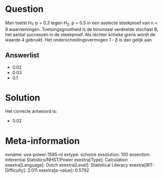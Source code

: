 Question
========

Men toetst H~1~: p = 0.3 tegen H~2~: p = 0.5 in een aselecte steekproef
van n = 9 waarnemingen. Toetsingsgrootheid is de binomiaal verdeelde
stochast B, het aantal successen in de steekproef. Als rechter kritieke
grens wordt de waarde 4 gebruikt. Het onderscheidingsvermogen 1 - β is
dan gelijk aan

Answerlist
----------

* 0.02
* 0.03
* 0.1

Solution
========

Het correcte antwoord is: 

* 0.02

Meta-information
================
exname: uva-power-1585-nl
extype: schoice
exsolution: 100
exsection: Inferential Statistics/NHST/Power
exextra[Type]: Calculation
exextra[Language]: Dutch
exextra[Level]: Statistical Literacy
exextra[IRT-Difficulty]: 2.011
exextra[p-value]: 0.5792
